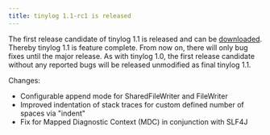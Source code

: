 ```yaml
---
title: tinylog 1.1-rc1 is released
---
```


The first release candidate of tinylog 1.1 is released and can be [downloaded](/download/). Thereby tinylog 1.1 is feature complete. From now on, there will only bug fixes until the major release. As with tinylog 1.0, the first release candidate without any reported bugs will be released unmodified as final tinylog 1.1.

Changes:

* Configurable append mode for SharedFileWriter and FileWriter
* Improved indentation of stack traces for custom defined number of spaces via "indent"
* Fix for Mapped Diagnostic Context (MDC) in conjunction with SLF4J
